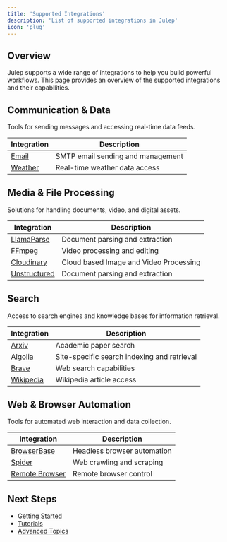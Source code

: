 ```yaml
---
title: 'Supported Integrations'
description: 'List of supported integrations in Julep'
icon: 'plug'
---
```



## Overview

Julep supports a wide range of integrations to help you build powerful workflows. This page provides an overview of the supported integrations and their capabilities.

<IntegrationsSlider />

## Communication & Data

Tools for sending messages and accessing real-time data feeds.

| Integration | Description |
|------------|-------------|
| [Email](/integrations/communicationdata/email) | SMTP email sending and management |
| [Weather](/integrations/communicationdata/weather) | Real-time weather data access |

## Media & File Processing

Solutions for handling documents, video, and digital assets.

| Integration | Description |
|------------|-------------|
| [LlamaParse](/integrations/mediafile/llamaparse) | Document parsing and extraction|
| [FFmpeg](/integrations/mediafile/ffmpeg) | Video processing and editing |
| [Cloudinary](/integrations/mediafile/cloudinary) | Cloud based Image and Video Processing |
| [Unstructured](/integrations/mediafile/unstructured) | Document parsing and extraction |

## Search

Access to search engines and knowledge bases for information retrieval.

| Integration | Description |
|------------|-------------|
| [Arxiv](/integrations/search/arxiv) | Academic paper search |
| [Algolia](/integrations/search/algolia) | Site-specific search indexing and retrieval |
| [Brave](/integrations/search/brave) | Web search capabilities |
| [Wikipedia](/integrations/search/wikipedia) | Wikipedia article access |

## Web & Browser Automation

Tools for automated web interaction and data collection.

| Integration | Description |
|------------|-------------|
| [BrowserBase](/integrations/webbrowser/browserbase) | Headless browser automation |
| [Spider](/integrations/webbrowser/spider) | Web crawling and scraping |
| [Remote Browser](/integrations/webbrowser/remote-browser) | Remote browser control |

## Next Steps

- [Getting Started](/introduction/quickstart)
- [Tutorials](/tutorials)
- [Advanced Topics](/advanced)